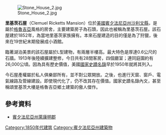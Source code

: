 [[File:Stone_House_2.jpg|right]]

'''里基茨石屋'''（Clemuel Ricketts Mansion）位於[[美國|美國]][[賓夕法尼亞州|賓夕法尼亞州]][[沙利文縣_(賓夕法尼亞州)|沙利文縣]]，是屬於[[格魯吉亞|格魯吉亞]]風格的房舍，主要建築房子為石頭，因此也被稱為里基茨石屋。該石屋建於1852年，為當地里基茨家族擁有。本來石屋建造的目的僅是為了狩獵，後來在19世紀末期發展成小酒館。

臨著湖泊美景的該石屋屬於L型建物，有兩層半樓高。最大特色是厚達0.6公尺的石牆。1913年後陸續擴建整修，今日共有28間客房，四個廳室；連同庭園約有26,000公頃。因為具有歷史價值，美國[[國家史蹟名錄|國家史蹟名錄]]早於1950年就將其列入。

今石屋產權屬於私人俱樂部所有，並不對公眾開放。之後，也進行天窗、窗戶、電氣線路及管線建設。即使現代化了，仍不改其存在價值。國家史蹟名錄內文，甚至稱頌里基茨大樓是格魯吉亞鄉土建築的傲人傑作。

==參考資料==
*[http://www.phmc.state.pa.us/bah/dam/counties/pdfs/Lycoming.pdf 賓夕法尼亞州萊康明郡]

[[Category:1850年代建筑|Category:1850年代建筑]]
[[Category:賓夕法尼亞州建築物|Category:賓夕法尼亞州建築物]]